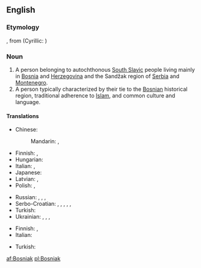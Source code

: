 ==English==

===Etymology===
{{etyl|sh|en}} {{term|Bošnjak||Bosniak|lang=sh}}, from {{term|Bosna||Bosnia}} (Cyrillic: {{term|Босна}})

===Noun===
{{wikipedia|Bosniaks}}
{{en-noun}}

# A person belonging to autochthonous [[South Slavic]] people living mainly in [[Bosnia]] and [[Herzegovina]] and the Sandžak region of [[Serbia]] and [[Montenegro]].
# A person typically characterized by their tie to the [[Bosnian]] historical region, traditional adherence to [[Islam]], and common culture and language.

====Translations====
{{trans-top|person from Bosnia and Herzegovina}}
* Chinese:
*: Mandarin: {{t|cmn|波斯尼亞人|sc=Hani}}, {{t|cmn|波斯尼亚人|tr=Bōsīníyǎ-rén|sc=Hani}}
* Finnish: {{t|fi|bosnialainen}}, {{t|fi|bosniakki}}
* Hungarian: {{t+|hu|bosnyák}}
* Italian: {{t|it|bosniaco|m}}, {{t|it|bosgnacco|m}}
* Japanese: {{t|ja|ボスニア人|tr=Bosunia-jin}}
* Latvian: {{t|lv|bosnietis|m}}, {{t|lv|bosniete|f}}
* Polish: {{t+|pl|Bośniak|m}}, {{t+|pl|Bośniaczka|f}}
{{trans-mid}}
* Russian: {{t+|ru|босниец|m|tr=bosníjec}}, {{t+|ru|бошняк|m|tr=bošnják}}, {{t+|ru|боснийка|f|tr=bosníjka}}, {{t|ru|бошнячка|f|tr=bošnjáčka}}
* Serbo-Croatian: {{t|sh|Бо̀шња̄к|m|sc=Cyrl}}, {{t|sh|Bòšnjāk|m}}, {{t|sh|Боса́нац|m|sc=Cyrl}}, {{t|sh|Bosánac|m}}, {{t|sh|Босанка|f|sc=Cyrl}}, {{t|sh|Bòsānka|f}}
* Turkish: {{t+|tr|Boşnak}}
* Ukrainian: {{t|uk|босні́єць|m|sc=Cyrl}}, {{t|uk|босня́к|m|sc=Cyrl}}, {{t|uk|босні́йка|m|sc=Cyrl}}, {{t|uk|босня́чка|f|sc=Cyrl}}
{{trans-bottom}}

{{trans-top|a person with ties to Bosnia}}
* Finnish: {{t|fi|bosnialainen}}, {{t|fi|bosniakki}}
* Italian: {{t|it|bosgnacco|m}}
{{trans-mid}}
* Turkish: {{t+|tr|Boşnak}}
{{trans-bottom}}

[[af:Bosniak]]
[[pl:Bosniak]]